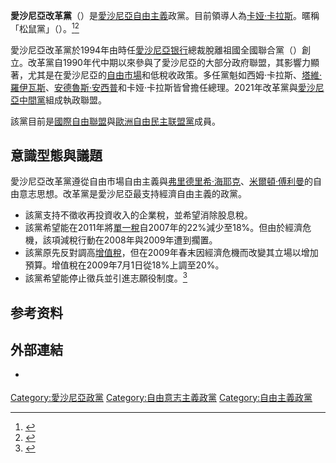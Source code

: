 {{Infobox political party
|country = 愛沙尼亞
|native_name = Eesti Reformierakond
|logo = 
|colorcode = #FFE200
|leader = [[卡娅·卡拉斯|卡娅·卡拉斯]]
| general_secretary = {{link-en|埃爾基·凱爾多|Erkki Keldo}}
|founder = {{le|西姆·卡拉斯|Siim Kallas}}
|foundation = 1994年11月18日
| youth_wing       = 愛沙尼亞改革黨青年團
| merger           = {{ubl|愛沙尼亞自由民主黨|改革黨}}
| newspaper        = ''Paremad Uudised<br>Reformikiri''
|membership_year = 2021
| membership       = {{decrease}} 11,262<ref>{{cite web |url=https://ariregister.rik.ee/erakonnad.py |title=Äriregistri teabesüsteem |access-date=15 January 2021 |language=et}}</ref>
|ideology = {{ubl|class=nowrap|[[自由主義|自由主義]]|[[古典自由主義|古典自由主義]]}}
|position = [[中間偏右|中間偏右]]<ref name="World and Its Peoples">{{cite book|title=World and Its Peoples|url=http://books.google.com/books?id=aMEnNczUZLsC&pg=PA1060|year=2010|publisher=Marshall Cavendish|isbn=978-0-7614-7896-6|page=1060|access-date=2015-03-02|archive-date=2014-07-04|archive-url=https://web.archive.org/web/20140704121834/http://books.google.com/books?id=aMEnNczUZLsC&pg=PA1060|dead-url=no}}</ref>
|international = [[國際自由聯盟|國際自由聯盟]]
|european = [[歐洲自由民主联盟黨|歐洲自由民主联盟黨]]
|europarl = [[复兴欧洲|复兴欧洲]]
|colours = {{colour box|#FFE200|border=darkgray}}[[黃色|黃色]]、{{colour box|#06038D|border=darkgray}}[[蓝色|蓝色]]
|headquarters = Tõnismägi 9<br />Tallinn 10119
|website = {{url|reform.ee}}
|seats1_title    = [[愛沙尼亞議會|議會]]
|seats1          = {{Composition bar|34|101|hex=#FFE200}}
|seats2_title    = [[歐洲議會|歐洲議會]]
|seats2          = {{Composition bar|2|7|hex=#FFE200}}
|flag =Flag of the Estonian Reform Party.svg
}}
'''愛沙尼亞改革黨'''（{{lang-et|Eesti Reformierakond}}）是[[愛沙尼亞|愛沙尼亞]][[自由主義|自由主義]]政黨。目前領導人為[[卡娅·卡拉斯|卡娅·卡拉斯]]。暱稱「松鼠黨」（{{lang|et|Oravapartei}}）。<ref>{{Cite journal|last=Oskolkov|first=Petr|title=Estonia's party system today: electoral turbulence and changes in ethno-regional patterns|journal=Baltic Region|date=January 2020|volume=12|location=Moscow|pages=6|doi=10.5922/2079-8555-2020-1-1|s2cid=216522189}}</ref><ref>{{Cite web|title=Estonia: Kaja Kallas and the liberal Estonia of the future|url=https://www.freiheit.org/central-europe-and-baltic-states/kaja-kallas-and-liberal-estonia-future|access-date=2021-08-24|website=www.freiheit.org|language=en}}</ref>

愛沙尼亞改革黨於1994年由時任[[愛沙尼亞银行|愛沙尼亞银行]]總裁{{le|西姆·卡拉斯|Siim Kallas}}脫離祖國全國聯合黨（{{lang|et|Rahvuslik Koonderakond Isamaa}}）創立。改革黨自1990年代中期以來參與了愛沙尼亞的大部分政府聯盟，其影響力顯著，尤其是在愛沙尼亞的[[自由市場|自由市場]]和低稅收政策。多任黨魁如西姆·卡拉斯、[[塔維·羅伊瓦斯|塔維·羅伊瓦斯]]、[[安德魯斯·安西普|安德魯斯·安西普]]和卡娅·卡拉斯皆曾擔任總理。2021年改革黨與[[愛沙尼亞中間黨|愛沙尼亞中間黨]]組成執政聯盟。

該黨目前是[[國際自由聯盟|國際自由聯盟]]與[[歐洲自由民主联盟黨|歐洲自由民主联盟黨]]成員。

== 意識型態與議題 ==
愛沙尼亞改革黨遵從自由市場自由主義與[[弗里德里希·海耶克|弗里德里希·海耶克]]、[[米爾頓·傅利曼|米爾頓·傅利曼]]的自由意志思想。改革黨是愛沙尼亞最支持經濟自由主義的政黨。
*該黨支持不徵收再投資收入的企業稅，並希望消除股息稅。
*該黨希望能在2011年將[[單一稅|單一稅]]自2007年的22%減少至18%。但由於經濟危機，該項減稅行動在2008年與2009年遭到擱置。
*該黨原先反對調高[[增值稅|增值稅]]，但在2009年春末因經濟危機而改變其立場以增加預算。增值稅在2009年7月1日從18%上調至20%。
*該黨希望能停止徵兵並引進志願役制度。<ref>{{Cite web |url=http://www.epl.ee/?artikkel=203694 |title=存档副本 |accessdate=2011-03-07 |archive-date=2012-04-03 |archive-url=https://web.archive.org/web/20120403223537/http://www.epl.ee/?artikkel=203694 |dead-url=no }}</ref>

== 参考资料 ==
{{Reflist}}

== 外部連結 ==
* {{Official website|https://reform.ee/}} {{et icon}}

{{爱沙尼亚政党}}

[[Category:愛沙尼亞政黨|Category:愛沙尼亞政黨]]
[[Category:自由意志主義政黨|Category:自由意志主義政黨]]
[[Category:自由主義政黨|Category:自由主義政黨]]